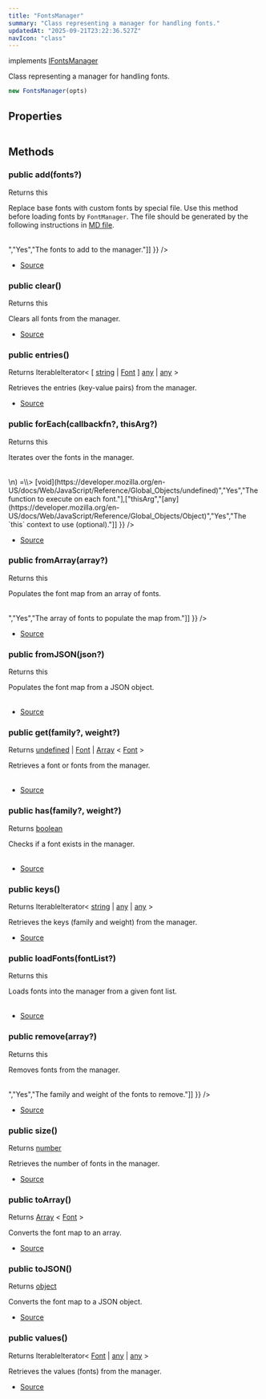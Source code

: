 ```yaml
---
title: "FontsManager"
summary: "Class representing a manager for handling fonts."
updatedAt: "2025-09-21T23:22:36.527Z"
navIcon: "class"
---
```



implements [IFontsManager](/LazyCanvas/interfaces/IFontsManager)

Class representing a manager for handling fonts.



```typescript
new FontsManager(opts)
```
<Table data={{ headers: [{"content":"Parameter","key":"parameter","sortable":true},{"content":"Type","key":"type","sortable":true},{"content":"Optional","key":"optional","sortable":true},{"content":"Description","key":"description"}], rows: [["opts","\\{\n  debug: boolean\n}","Yes","Optional settings for the FontsManager."]] }} />


## Properties
<Table data={{ headers: [{"content":"Name","key":"name","sortable":true},{"content":"Access Modifier","key":"access","sortable":true},{"content":"Type","key":"type","sortable":true},{"content":"Description","key":"desc"}], rows: [["debug","public ","[any](https://developer.mozilla.org/en-US/docs/Web/JavaScript/Reference/Global_Objects/Object)","Whether debugging is enabled."],["map","public ","[any](https://developer.mozilla.org/en-US/docs/Web/JavaScript/Reference/Global_Objects/Object)","A map storing fonts with their family and weight as the key."]] }} />

## Methods

### public add(fonts?)
Returns this

Replace base fonts with custom fonts by special file.
Use this method before loading fonts by `FontManager`.
The file should be generated by the following instructions in [MD file](https://github.com/NMMTY/LazyCanvas/blob/main/scripts/FontsGenerate.md).



<Table data={{ headers: [{"content":"Parameter","key":"parameter","sortable":true},{"content":"Type","key":"type","sortable":true},{"content":"Optional","key":"optional","sortable":true},{"content":"Description","key":"description"}], rows: [["fonts","[Array](https://developer.mozilla.org/en-US/docs/Web/JavaScript/Reference/Global_Objects/Array) \\< [Font](/LazyCanvas/Classes/Helpers/Font) \\>","Yes","The fonts to add to the manager."]] }} />



- [Source](https://github.com/NMMTY/LazyCanvas/blob/ba4be40168e49b0348ae523995fc10eec8149d6c/packages/lazycanvas/src/structures/managers/FontsManager.ts#L75)

### public clear()
Returns this

Clears all fonts from the manager.



- [Source](https://github.com/NMMTY/LazyCanvas/blob/ba4be40168e49b0348ae523995fc10eec8149d6c/packages/lazycanvas/src/structures/managers/FontsManager.ts#L106)

### public entries()
Returns IterableIterator\< \[ [string](https://developer.mozilla.org/en-US/docs/Web/JavaScript/Reference/Global_Objects/String) | [Font](/LazyCanvas/Classes/Helpers/Font) ] [any](https://developer.mozilla.org/en-US/docs/Web/JavaScript/Reference/Global_Objects/Object) | [any](https://developer.mozilla.org/en-US/docs/Web/JavaScript/Reference/Global_Objects/Object) \>

Retrieves the entries (key-value pairs) from the manager.



- [Source](https://github.com/NMMTY/LazyCanvas/blob/ba4be40168e49b0348ae523995fc10eec8149d6c/packages/lazycanvas/src/structures/managers/FontsManager.ts#L161)

### public forEach(callbackfn?, thisArg?)
Returns this

Iterates over the fonts in the manager.



<Table data={{ headers: [{"content":"Parameter","key":"parameter","sortable":true},{"content":"Type","key":"type","sortable":true},{"content":"Optional","key":"optional","sortable":true},{"content":"Description","key":"description"}], rows: [["callbackfn","(\n  value: Font | key: string | map: Map,\\<,string,Font,\\> \n) =\\>  [void](https://developer.mozilla.org/en-US/docs/Web/JavaScript/Reference/Global_Objects/undefined)","Yes","The function to execute on each font."],["thisArg","[any](https://developer.mozilla.org/en-US/docs/Web/JavaScript/Reference/Global_Objects/Object)","Yes","The `this` context to use (optional)."]] }} />



- [Source](https://github.com/NMMTY/LazyCanvas/blob/ba4be40168e49b0348ae523995fc10eec8149d6c/packages/lazycanvas/src/structures/managers/FontsManager.ts#L171)

### public fromArray(array?)
Returns this

Populates the font map from an array of fonts.



<Table data={{ headers: [{"content":"Parameter","key":"parameter","sortable":true},{"content":"Type","key":"type","sortable":true},{"content":"Optional","key":"optional","sortable":true},{"content":"Description","key":"description"}], rows: [["array","[Array](https://developer.mozilla.org/en-US/docs/Web/JavaScript/Reference/Global_Objects/Array) \\< [Font](/LazyCanvas/Classes/Helpers/Font) \\>","Yes","The array of fonts to populate the map from."]] }} />



- [Source](https://github.com/NMMTY/LazyCanvas/blob/ba4be40168e49b0348ae523995fc10eec8149d6c/packages/lazycanvas/src/structures/managers/FontsManager.ts#L207)

### public fromJSON(json?)
Returns this

Populates the font map from a JSON object.



<Table data={{ headers: [{"content":"Parameter","key":"parameter","sortable":true},{"content":"Type","key":"type","sortable":true},{"content":"Optional","key":"optional","sortable":true},{"content":"Description","key":"description"}], rows: [["json","[object](https://developer.mozilla.org/en-US/docs/Web/JavaScript/Reference/Global_Objects/Object)","Yes","The JSON object to populate the map from."]] }} />



- [Source](https://github.com/NMMTY/LazyCanvas/blob/ba4be40168e49b0348ae523995fc10eec8149d6c/packages/lazycanvas/src/structures/managers/FontsManager.ts#L189)

### public get(family?, weight?)
Returns [undefined](https://developer.mozilla.org/en-US/docs/Web/JavaScript/Reference/Global_Objects/undefined) | [Font](/LazyCanvas/Classes/Helpers/Font) | [Array](https://developer.mozilla.org/en-US/docs/Web/JavaScript/Reference/Global_Objects/Array) \< [Font](/LazyCanvas/Classes/Helpers/Font) \>

Retrieves a font or fonts from the manager.



<Table data={{ headers: [{"content":"Parameter","key":"parameter","sortable":true},{"content":"Type","key":"type","sortable":true},{"content":"Optional","key":"optional","sortable":true},{"content":"Description","key":"description"}], rows: [["family","[string](https://developer.mozilla.org/en-US/docs/Web/JavaScript/Reference/Global_Objects/String)","Yes","The family of the font to retrieve."],["weight","[string](https://developer.mozilla.org/en-US/docs/Web/JavaScript/Reference/Global_Objects/String)","Yes","The weight of the font to retrieve (optional)."]] }} />



- [Source](https://github.com/NMMTY/LazyCanvas/blob/ba4be40168e49b0348ae523995fc10eec8149d6c/packages/lazycanvas/src/structures/managers/FontsManager.ts#L117)

### public has(family?, weight?)
Returns [boolean](https://developer.mozilla.org/en-US/docs/Web/JavaScript/Reference/Global_Objects/Boolean)

Checks if a font exists in the manager.



<Table data={{ headers: [{"content":"Parameter","key":"parameter","sortable":true},{"content":"Type","key":"type","sortable":true},{"content":"Optional","key":"optional","sortable":true},{"content":"Description","key":"description"}], rows: [["family","[string](https://developer.mozilla.org/en-US/docs/Web/JavaScript/Reference/Global_Objects/String)","Yes","The family of the font to check."],["weight","[string](https://developer.mozilla.org/en-US/docs/Web/JavaScript/Reference/Global_Objects/String)","Yes","The weight of the font to check (optional)."]] }} />



- [Source](https://github.com/NMMTY/LazyCanvas/blob/ba4be40168e49b0348ae523995fc10eec8149d6c/packages/lazycanvas/src/structures/managers/FontsManager.ts#L128)

### public keys()
Returns IterableIterator\< [string](https://developer.mozilla.org/en-US/docs/Web/JavaScript/Reference/Global_Objects/String) | [any](https://developer.mozilla.org/en-US/docs/Web/JavaScript/Reference/Global_Objects/Object) | [any](https://developer.mozilla.org/en-US/docs/Web/JavaScript/Reference/Global_Objects/Object) \>

Retrieves the keys (family and weight) from the manager.



- [Source](https://github.com/NMMTY/LazyCanvas/blob/ba4be40168e49b0348ae523995fc10eec8149d6c/packages/lazycanvas/src/structures/managers/FontsManager.ts#L153)

### public loadFonts(fontList?)
Returns this

Loads fonts into the manager from a given font list.



<Table data={{ headers: [{"content":"Parameter","key":"parameter","sortable":true},{"content":"Type","key":"type","sortable":true},{"content":"Optional","key":"optional","sortable":true},{"content":"Description","key":"description"}], rows: [["fontList","[IFonts](/LazyCanvas/interfaces/IFonts)","Yes","The fonts to load into the manager."]] }} />



- [Source](https://github.com/NMMTY/LazyCanvas/blob/ba4be40168e49b0348ae523995fc10eec8149d6c/packages/lazycanvas/src/structures/managers/FontsManager.ts#L52)

### public remove(array?)
Returns this

Removes fonts from the manager.



<Table data={{ headers: [{"content":"Parameter","key":"parameter","sortable":true},{"content":"Type","key":"type","sortable":true},{"content":"Optional","key":"optional","sortable":true},{"content":"Description","key":"description"}], rows: [["array","[Array](https://developer.mozilla.org/en-US/docs/Web/JavaScript/Reference/Global_Objects/Array) \\< \\{ \n   family :   [string](https://developer.mozilla.org/en-US/docs/Web/JavaScript/Reference/Global_Objects/String) ;\n   weight :   [string](https://developer.mozilla.org/en-US/docs/Web/JavaScript/Reference/Global_Objects/String) ; \n} \\>","Yes","The family and weight of the fonts to remove."]] }} />



- [Source](https://github.com/NMMTY/LazyCanvas/blob/ba4be40168e49b0348ae523995fc10eec8149d6c/packages/lazycanvas/src/structures/managers/FontsManager.ts#L95)

### public size()
Returns [number](https://developer.mozilla.org/en-US/docs/Web/JavaScript/Reference/Global_Objects/Number)

Retrieves the number of fonts in the manager.



- [Source](https://github.com/NMMTY/LazyCanvas/blob/ba4be40168e49b0348ae523995fc10eec8149d6c/packages/lazycanvas/src/structures/managers/FontsManager.ts#L137)

### public toArray()
Returns [Array](https://developer.mozilla.org/en-US/docs/Web/JavaScript/Reference/Global_Objects/Array) \< [Font](/LazyCanvas/Classes/Helpers/Font) \>

Converts the font map to an array.



- [Source](https://github.com/NMMTY/LazyCanvas/blob/ba4be40168e49b0348ae523995fc10eec8149d6c/packages/lazycanvas/src/structures/managers/FontsManager.ts#L198)

### public toJSON()
Returns [object](https://developer.mozilla.org/en-US/docs/Web/JavaScript/Reference/Global_Objects/Object)

Converts the font map to a JSON object.



- [Source](https://github.com/NMMTY/LazyCanvas/blob/ba4be40168e49b0348ae523995fc10eec8149d6c/packages/lazycanvas/src/structures/managers/FontsManager.ts#L180)

### public values()
Returns IterableIterator\< [Font](/LazyCanvas/Classes/Helpers/Font) | [any](https://developer.mozilla.org/en-US/docs/Web/JavaScript/Reference/Global_Objects/Object) | [any](https://developer.mozilla.org/en-US/docs/Web/JavaScript/Reference/Global_Objects/Object) \>

Retrieves the values (fonts) from the manager.



- [Source](https://github.com/NMMTY/LazyCanvas/blob/ba4be40168e49b0348ae523995fc10eec8149d6c/packages/lazycanvas/src/structures/managers/FontsManager.ts#L145)